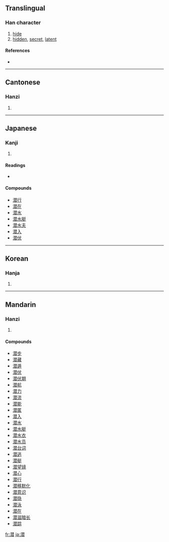 {{also|潛}}
==Translingual==

===Han character===
{{Han char|rn=85|rad=水|as=12|sn=15|four=|canj=水手人日 (EQOA)}}

# [[hide]]
# [[hidden]], [[secret]], [[latent]]

====References====
* {{Han ref|kx=0649.100|dkj=18241|dj=1059.050|hdz=31734.130|uh=6F5C|ud=28508}}

----

==Cantonese==

===Hanzi===
{{yue-hanzi|jyut=|y=chim4}}

# {{defn|Cantonese}}

----

==Japanese==

===Kanji===
{{ja-kanji|grade=c|rs=水12}}

# {{defn|Japanese}}

====Readings====
* {{ja-readings|on=[[せん]] (sen)|kun=[[ひそむ]] (hisomu), [[もぐる]] (moguru)}}

====Compounds====
* [[潜行]]
* [[潜在]]
* [[潜水]]
* [[潜水艇]]
* [[潜水夫]]
* [[潜入]]
* [[潜伏]]

----

==Korean==

===Hanja===
{{ko-hanja|hangeul=잠|eumhun=|rv=jam|mr=cham|y=cam}}

# {{defn|Korean}}

----

==Mandarin==

===Hanzi===
{{cmn-hanzi|tra=潛|pin=[[qián]] ([[qian2]])|wg=ch'ien<sup>2</sup>}}

# {{defn|Mandarin}}

====Compounds====
* [[潜步]]
* [[潜藏]]
* [[潜遁]]
* [[潜伏]]
* [[潜伏期]]
* [[潜航]]
* [[潜力]]
* [[潜流]]
* [[潜能]]
* [[潜匿]]
* [[潜入]]
* [[潜水]]
* [[潜水艇]]
* [[潜水衣]]
* [[潜水员]]
* [[潜台词]]
* [[潜逃]]
* [[潜艇]]
* [[潜望镜]]
* [[潜心]]
* [[潜行]]
* [[潜移默化]]
* [[潜意识]]
* [[潜隐]]
* [[潜泳]]
* [[潜在]]
* [[潜滋暗长]]
* [[潜踪]]

[[fr:潜]]
[[ja:潜]]